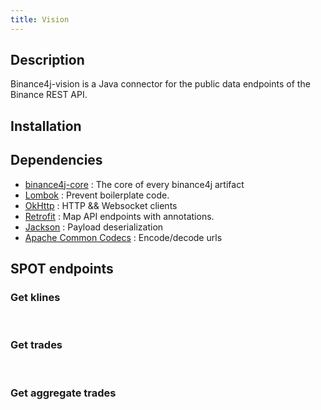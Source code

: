 ```yaml
---
title: Vision
---
```



<RepoBadges artifact="vision" version={data.version} />

## Description

Binance4j-vision is a Java connector for the public data endpoints of the Binance REST API.

## Installation

## Dependencies

-   [binance4j-core](Core) : The core of every binance4j artifact
-   [Lombok](https://projectlombok.org/) : Prevent boilerplate code.
-   [OkHttp](https://square.github.io/okhttp/) : HTTP && Websocket clients
-   [Retrofit](https://square.github.io/retrofit/) : Map API endpoints with annotations.
-   [Jackson](https://github.com/FasterXML/jackson) : Payload deserialization
-   [Apache Common Codecs](https://commons.apache.org/proper/commons-codec/) : Encode/decode urls

<InstallationInstructions repo="vision" version={data.version} />

## SPOT endpoints

### Get klines

<Badge label="SpotClient" javadoc="spot/SpotClient.html"/>
&nbsp;
<CoreBadge label="CandlestickBar" javadoc="market/CandlestickBar.html"/>
&nbsp;
<LinkBadge
    label="Binance doc"
    message="klines"
    color="gold"
    to="https://github.com/binance/binance-public-data#klines"
/>

<Tabs>
    <TabItem value="zip" label="Zipped">
        <Tabs>
            <TabItem value="monthly" label="Monthly">
                <Examples
                    client="SpotClient"
                    method="getKlines"
                    responseType="ZipInputStream"
                    format="getZip"
                    requestParameters={['"BNBBTC"', "CandlestickInterval.FIVE_MINUTE", '"2022"', '"01"']}
                />
            </TabItem>
            <TabItem value="daily" label="Daily">
                <Examples
                    client="SpotClient"
                    method="getKlines"
                    responseType="ZipInputStream"
                    format="getZip"
                    requestParameters={['"BNBBTC"', "CandlestickInterval.FIVE_MINUTE", '"2022"', '"01"', '"25"']}
                />
            </TabItem>
        </Tabs>
    </TabItem>
    <TabItem value="csv" label="In a CSV format / 2D List">
        <Tabs>
            <TabItem value="monthly" label="Monthly">
                <Examples
                    client="SpotClient"
                    method="getKlines"
                    responseType="List<List<String>>"
                    format="getCSV"
                    requestParameters={['"BNBBTC"', "CandlestickInterval.FIVE_MINUTE", '"2022"', '"01"']}
                />
            </TabItem>
            <TabItem value="daily" label="Daily">
                <Examples
                    client="SpotClient"
                    method="getKlines"
                    responseType="List<List<String>>"
                    format="getCSV"
                    requestParameters={['"BNBBTC"', "CandlestickInterval.FIVE_MINUTE", '"2022"', '"01"', '"25"']}
                />
            </TabItem>
        </Tabs>
    </TabItem>
    <TabItem value="deserialized" label="Deserialized">
        <Tabs>
            <TabItem value="monthly" label="Monthly">
                <Examples
                    client="SpotClient"
                    method="getKlines"
                    responseType="List<CandlestickBar>"
                    format="getData"
                    requestParameters={['"BNBBTC"', "CandlestickInterval.FIVE_MINUTE", '"2022"', '"01"']}
                />
            </TabItem>
            <TabItem value="daily" label="Daily">
                <Examples
                    client="SpotClient"
                    method="getKlines"
                    responseType="List<CandlestickBar>"
                    format="getData"
                    requestParameters={['"BNBBTC"', "CandlestickInterval.FIVE_MINUTE", '"2022"', '"01"', '"25"']}
                />
            </TabItem>
        </Tabs>
    </TabItem>
    <TabItem value="checksum" label="Get Checksum">
        <Tabs>
            <TabItem value="monthly" label="Monthly">
                <Examples
                    client="SpotClient"
                    method="getKlinesChecksum"
                    responseType="Checksum"
                    format="getChecksum"
                    requestParameters={['"BNBBTC"', "CandlestickInterval.FIVE_MINUTE", '"2022"', '"01"']}
                />
            </TabItem>
            <TabItem value="daily" label="Daily">
                <Examples
                    client="SpotClient"
                    method="getKlinesChecksum"
                    responseType="Checksum"
                    format="getChecksum"
                    requestParameters={['"BNBBTC"', "CandlestickInterval.FIVE_MINUTE", '"2022"', '"01"', '"25"']}
                />
            </TabItem>
        </Tabs>
    </TabItem>
</Tabs>

### Get trades

<Badge label="SpotClient" javadoc="spot/SpotClient.html"/>
&nbsp;
<Badge label="Trade" javadoc="spot/Trade.html"/>
&nbsp;
<LinkBadge
    label="Binance doc"
    message="trades"
    color="gold"
    to="https://github.com/binance/binance-public-data#trades"
/>

<Tabs>
    <TabItem value="zip" label="Zipped">
        <Tabs>
            <TabItem value="monthly" label="Monthly">
                <Examples
                    client="SpotClient"
                    method="getTrades"
                    responseType="ZipInputStream"
                    format="getZip"
                    requestParameters={['"BNBBTC"', '"2022"', '"01"']}
                />
            </TabItem>
            <TabItem value="daily" label="Daily">
                <Examples
                    client="SpotClient"
                    method="getTrades"
                    responseType="ZipInputStream"
                    format="getZip"
                    requestParameters={['"BNBBTC"', '"2022"', '"01"', '"25"']}
                />
            </TabItem>
        </Tabs>
    </TabItem>
    <TabItem value="csv" label="In a CSV format / 2D List">
        <Tabs>
            <TabItem value="monthly" label="Monthly">
                <Examples
                    client="SpotClient"
                    method="getTrades"
                    responseType="List<List<String>>"
                    format="getCSV"
                    requestParameters={['"BNBBTC"', '"2022"', '"01"']}
                />
            </TabItem>
            <TabItem value="daily" label="Daily">
                <Examples
                    client="SpotClient"
                    method="getTrades"
                    responseType="List<List<String>>"
                    format="getCSV"
                    requestParameters={['"BNBBTC"', '"2022"', '"01"', '"25"']}
                />
            </TabItem>
        </Tabs>
    </TabItem>
    <TabItem value="deserialized" label="Deserialized">
        <Tabs>
            <TabItem value="monthly" label="Monthly">
                <Examples
                    client="SpotClient"
                    method="getTrades"
                    responseType="List<Trade>"
                    format="getData"
                    requestParameters={['"BNBBTC"', '"2022"', '"01"']}
                />
            </TabItem>
            <TabItem value="daily" label="Daily">
                <Examples
                    client="SpotClient"
                    method="getTrades"
                    responseType="List<Trade>"
                    format="getData"
                    requestParameters={['"BNBBTC"', '"2022"', '"01"', '"25"']}
                />
            </TabItem>
        </Tabs>
    </TabItem>
    <TabItem value="checksum" label="Get Checksum">
        <Tabs>
            <TabItem value="monthly" label="Monthly">
                <Examples
                    client="SpotClient"
                    method="getTradesChecksum"
                    responseType="Checksum"
                    format="getChecksum"
                    requestParameters={['"BNBBTC"', '"2022"', '"01"']}
                />
            </TabItem>
            <TabItem value="daily" label="Daily">
                <Examples
                    client="SpotClient"
                    method="getTradesChecksum"
                    responseType="Checksum"
                    format="getChecksum"
                    requestParameters={['"BNBBTC"', '"2022"', '"01"', '"25"']}
                />
            </TabItem>
        </Tabs>
    </TabItem>
</Tabs>

### Get aggregate trades

<Badge label="SpotClient" javadoc="spot/SpotClient.html"/>
&nbsp;
<CoreBadge label="AggTrade" javadoc="market/trade.html"/>
&nbsp;
<LinkBadge
    label="Binance doc"
    message="aggtrades"
    color="gold"
    to="https://github.com/binance/binance-public-data#aggtrades"
/>

<Tabs>
    <TabItem value="zip" label="Zipped">
        <Tabs>
            <TabItem value="monthly" label="Monthly">
                <Examples
                    client="SpotClient"
                    method="getAggTrades"
                    responseType="ZipInputStream"
                    format="getZip"
                    requestParameters={['"BNBBTC"', '"2022"', '"01"']}
                />
            </TabItem>
            <TabItem value="daily" label="Daily">
                <Examples
                    client="SpotClient"
                    method="getAggTrades"
                    responseType="ZipInputStream"
                    format="getZip"
                    requestParameters={['"BNBBTC"', '"2022"', '"01"', '"25"']}
                />
            </TabItem>
        </Tabs>
    </TabItem>
    <TabItem value="csv" label="In a CSV format / 2D List">
        <Tabs>
            <TabItem value="monthly" label="Monthly">
                <Examples
                    client="SpotClient"
                    method="getAggTrades"
                    responseType="List<List<String>>"
                    format="getCSV"
                    requestParameters={['"BNBBTC"', '"2022"', '"01"']}
                />
            </TabItem>
            <TabItem value="daily" label="Daily">
                <Examples
                    client="SpotClient"
                    method="getAggTrades"
                    responseType="List<List<String>>"
                    format="getCSV"
                    requestParameters={['"BNBBTC"', '"2022"', '"01"', '"25"']}
                />
            </TabItem>
        </Tabs>
    </TabItem>
    <TabItem value="deserialized" label="Deserialized">
        <Tabs>
            <TabItem value="monthly" label="Monthly">
                <Examples
                    client="SpotClient"
                    method="getAggTrades"
                    responseType="AggTrade"
                    format="getData"
                    requestParameters={['"BNBBTC"', '"2022"', '"01"']}
                />
            </TabItem>
            <TabItem value="daily" label="Daily">
                <Examples
                    client="SpotClient"
                    method="getAggTrades"
                    responseType="AggTrade"
                    format="getData"
                    requestParameters={['"BNBBTC"', '"2022"', '"01"', '"25"']}
                />
            </TabItem>
        </Tabs>
    </TabItem>
    <TabItem value="checksum" label="Get Checksum">
        <Tabs>
            <TabItem value="monthly" label="Monthly">
                <Examples
                    client="SpotClient"
                    method="getAggTradesChecksum"
                    responseType="Checksum"
                    format="getChecksum"
                    requestParameters={['"BNBBTC"', '"2022"', '"01"']}
                />
            </TabItem>
            <TabItem value="daily" label="Daily">
                <Examples
                    client="SpotClient"
                    method="getAggTradesChecksum"
                    responseType="Checksum"
                    format="getChecksum"
                    requestParameters={['"BNBBTC"', '"2022"', '"01"', '"25"']}
                />
            </TabItem>
        </Tabs>
    </TabItem>
</Tabs>
